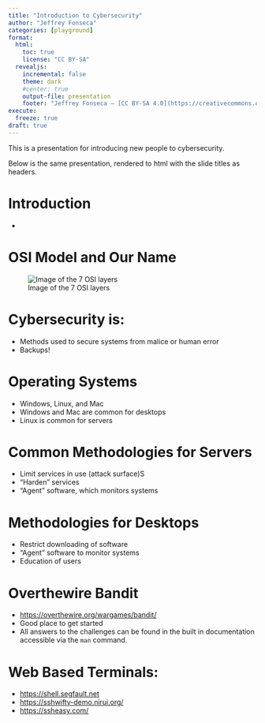 ```yaml
---
title: "Introduction to Cybersecurity"
author: "Jeffrey Fonseca"
categories: [playground]
format: 
  html:
    toc: true
    license: "CC BY-SA"
  revealjs:
    incremental: false
    theme: dark
    #center: true
    output-file: presentation
    footer: "Jeffrey Fonseca — [CC BY-SA 4.0](https://creativecommons.org/licenses/by-sa/4.0/)"
execute:
  freeze: true
draft: true
---
```


::: {.content-hidden when-format="revealjs"}

This is a presentation for introducing new people to cybersecurity.

Below is the same presentation, rendered to html with the slide titles as headers.

:::


# Introduction

* 

# OSI Model and Our Name

![Image of the 7 OSI layers](https://blog.joemanna.com/wp-content/uploads/1-tutorial-osi-7-layer-model.gif)


# Cybersecurity is:

* Methods used to secure systems from malice or human error
* Backups!

# Operating Systems

* Windows, Linux, and Mac
* Windows and Mac are common for desktops
* Linux is common for servers

# Common Methodologies for Servers

* Limit services in use (attack surface)S
* "Harden" services
* "Agent" software, which monitors systems

# Methodologies for Desktops

* Restrict downloading of software
* "Agent" software to monitor systems
* Education of users


# Overthewire Bandit

* <https://overthewire.org/wargames/bandit/>
* Good place to get started
* All answers to the challenges can be found in the built in documentation accessible via the `man` command.


# Web Based Terminals:

* <https://shell.segfault.net>
* <https://sshwifty-demo.nirui.org/>
* <https://ssheasy.com/>
